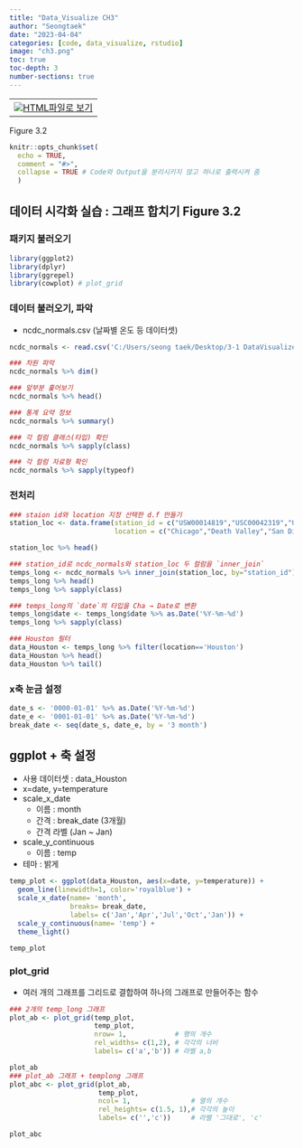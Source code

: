 ```yaml
---
title: "Data_Visualize CH3"
author: "Seongtaek"
date: "2023-04-04"
categories: [code, data_visualize, rstudio]
image: "ch3.png"
toc: true
toc-depth: 3
number-sections: true
---
```


<table align="bottom">
  <td>
    <a target="_blank" href="figure-3.2.html"><img
    src = r_logo.png />HTML파일로 보기</a>
  </td>
</table>

Figure 3.2

```r
knitr::opts_chunk$set(
  echo = TRUE,
  comment = "#>",
  collapse = TRUE # Code와 Output을 분리시키지 않고 하나로 출력시켜 줌
  )
```

## 데이터 시각화 실습 : 그래프 합치기 Figure 3.2

### 패키지 불러오기

```r
library(ggplot2)
library(dplyr)
library(ggrepel)
library(cowplot) # plot_grid
```

### 데이터 불러오기, 파악
- ncdc_normals.csv (날짜별 온도 등 데이터셋)

```r
ncdc_normals <- read.csv('C:/Users/seong taek/Desktop/3-1 DataVisualize/data_visualize/ncdc_normals.csv')

### 차원 파악
ncdc_normals %>% dim()

### 앞부분 훑어보기
ncdc_normals %>% head()

### 통계 요약 정보
ncdc_normals %>% summary()

### 각 컬럼 클래스(타입) 확인
ncdc_normals %>% sapply(class)

### 각 컬럼 자료형 확인
ncdc_normals %>% sapply(typeof)
```
### 전처리

```r
### staion id와 location 지정 선택한 d.f 만들기
station_loc <- data.frame(station_id = c("USW00014819","USC00042319","USW00093107","USW00012918"),
                          location = c("Chicago","Death Valley","San Diego","Houston"))

station_loc %>% head()
```

```r
### station_id로 ncdc_normals와 station_loc 두 컬럼을 `inner_join`
temps_long <- ncdc_normals %>% inner_join(station_loc, by="station_id")
temps_long %>% head()
temps_long %>% sapply(class)

### temps_long의 `date`의 타입을 Cha → Date로 변환
temps_long$date <- temps_long$date %>% as.Date('%Y-%m-%d')
temps_long %>% sapply(class)
```
```r
### Houston 필터 
data_Houston <- temps_long %>% filter(location=='Houston')
data_Houston %>% head()
data_Houston %>% tail()
```

### x축 눈금 설정
```r
date_s <- '0000-01-01' %>% as.Date('%Y-%m-%d')
date_e <- '0001-01-01' %>% as.Date('%Y-%m-%d')
break_date <- seq(date_s, date_e, by = '3 month')
```

## ggplot + 축 설정
- 사용 데이터셋 : data_Houston
- x=date, y=temperature
- scale_x_date
  - 이름 : month
  - 간격 : break_date (3개월)
  - 간격 라벨 (Jan ~ Jan)
- scale_y_continuous
  - 이름 : temp
- 테마 : 밝게

```r
temp_plot <- ggplot(data_Houston, aes(x=date, y=temperature)) +
  geom_line(linewidth=1, color='royalblue') +
  scale_x_date(name= 'month',
               breaks= break_date,
               labels= c('Jan','Apr','Jul','Oct','Jan')) +
  scale_y_continuous(name= 'temp') +
  theme_light()

temp_plot
```
### plot_grid
- 여러 개의 그래프를 그리드로 결합하여 하나의 그래프로 만들어주는 함수
```r
### 2개의 temp_long 그래프
plot_ab <- plot_grid(temp_plot,
                     temp_plot,
                     nrow= 1,            # 행의 개수
                     rel_widths= c(1,2), # 각각의 너비
                     labels= c('a','b')) # 라벨 a,b

plot_ab
### plot_ab 그래프 + templong 그래프
plot_abc <- plot_grid(plot_ab,
                      temp_plot,
                      ncol= 1,               # 열의 개수
                      rel_heights= c(1.5, 1),# 각각의 높이
                      labels= c('','c'))     # 라벨 '그대로', 'c'

plot_abc
```

